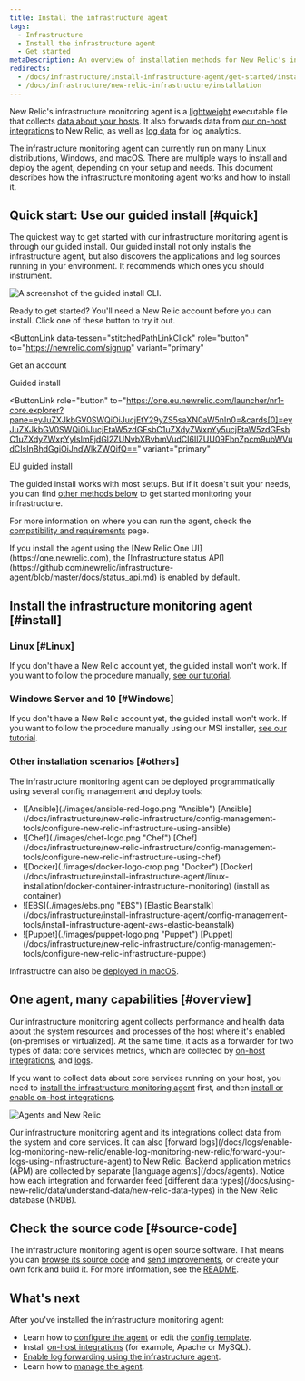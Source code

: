 ```yaml
---
title: Install the infrastructure agent
tags:
  - Infrastructure
  - Install the infrastructure agent
  - Get started
metaDescription: An overview of installation methods for New Relic's infrastructure monitoring agent and infrastructure integrations.
redirects:
  - /docs/infrastructure/install-infrastructure-agent/get-started/install-infrastructure-agent-new-relic
  - /docs/infrastructure/new-relic-infrastructure/installation
---
```












New Relic's infrastructure monitoring agent is a [lightweight](/docs/infrastructure/new-relic-infrastructure/getting-started/infrastructure-agent-performance-overhead) executable file that collects [data about your hosts](/docs/infrastructure/manage-your-data/data-instrumentation/default-infrastructure-events). It also forwards data from [our on-host integrations](/docs/integrations/infrastructure-integrations/get-started/introduction-infrastructure-integrations) to New Relic, as well as [log data](/docs/logs/enable-log-monitoring-new-relic/enable-log-monitoring-new-relic/forward-your-logs-using-infrastructure-agent) for log analytics.

The infrastructure monitoring agent can currently run on many Linux distributions, Windows, and macOS. There are multiple ways to install and deploy the agent, depending on your setup and needs. This document describes how the infrastructure monitoring agent works and how to install it.

## Quick start: Use our guided install [#quick]

The quickest way to get started with our infrastructure monitoring agent is through our guided install. Our guided install not only installs the infrastructure agent, but also discovers the applications and log sources running in your environment. It recommends which ones you should instrument.

![A screenshot of the guided install CLI.](./images/guided-install-cli.png 'The guided install CLI.')

Ready to get started? You'll need a New Relic account before you can install. Click one of these button to try it out.

<ButtonLink
  data-tessen="stitchedPathLinkClick"
  role="button"
  to="https://newrelic.com/signup"
  variant="primary"
>
  Get an account

</ButtonLink>

<ButtonGroup>
<ButtonLink
  role="button"
  to="https://one.newrelic.com/launcher/nr1-core.explorer?pane=eyJuZXJkbGV0SWQiOiJucjEtY29yZS5saXN0aW5nIn0=&cards[0]=eyJuZXJkbGV0SWQiOiJucjEtaW5zdGFsbC1uZXdyZWxpYy5ucjEtaW5zdGFsbC1uZXdyZWxpYyIsImFjdGl2ZUNvbXBvbmVudCI6IlZUU09FbnZpcm9ubWVudCIsInBhdGgiOiJndWlkZWQifQ=="
  variant="primary"
>
  Guided install
</ButtonLink>

<ButtonLink
  role="button"
  to="https://one.eu.newrelic.com/launcher/nr1-core.explorer?pane=eyJuZXJkbGV0SWQiOiJucjEtY29yZS5saXN0aW5nIn0=&cards[0]=eyJuZXJkbGV0SWQiOiJucjEtaW5zdGFsbC1uZXdyZWxpYy5ucjEtaW5zdGFsbC1uZXdyZWxpYyIsImFjdGl2ZUNvbXBvbmVudCI6IlZUU09FbnZpcm9ubWVudCIsInBhdGgiOiJndWlkZWQifQ=="
  variant="primary"
>
  EU guided install
</ButtonLink>
</ButtonGroup>

The guided install works with most setups. But if it doesn't suit your needs, you can find [other methods below](#install) to get started monitoring your infrastructure.

For more information on where you can run the agent, check the [compatibility and requirements](/docs/infrastructure/infrastructure-monitoring/get-started/compatibility-requirements-infrastructure-agent) page.

<Callout variant="important">
  If you install the agent using the [New Relic One
  UI](https://one.newrelic.com), the [Infrastructure status
  API](https://github.com/newrelic/infrastructure-agent/blob/master/docs/status_api.md)
  is enabled by default.
</Callout>

## Install the infrastructure monitoring agent [#install]

### Linux [#Linux]

If you don't have a New Relic account yet, the guided install won't work. If you want to follow the procedure manually, [see our tutorial](/docs/infrastructure/install-infrastructure-agent/linux-installation/install-infrastructure-monitoring-agent-linux/).

### Windows Server and 10 [#Windows]

If you don't have a New Relic account yet, the guided install won't work. If you want to follow the procedure manually using our MSI installer, [see our tutorial](/docs/infrastructure/install-configure-manage-infrastructure/windows-installation/install-infrastructure-windows-server-using-msi-installer).

### Other installation scenarios [#others]

The infrastructure monitoring agent can be deployed programmatically using several config management and deploy tools:

- <ImageSizing width="32px" height="32px" verticalAlign="middle">
    ![Ansible](./images/ansible-red-logo.png "Ansible")
  </ImageSizing> [Ansible](/docs/infrastructure/new-relic-infrastructure/config-management-tools/configure-new-relic-infrastructure-using-ansible)
- <ImageSizing width="32px" height="32px" verticalAlign="middle">
    ![Chef](./images/chef-logo.png "Chef")
  </ImageSizing> [Chef](/docs/infrastructure/new-relic-infrastructure/config-management-tools/configure-new-relic-infrastructure-using-chef)
- <ImageSizing width="32px" height="28px" verticalAlign="middle">
    ![Docker](./images/docker-logo-crop.png "Docker")
  </ImageSizing> [Docker](/docs/infrastructure/install-infrastructure-agent/linux-installation/docker-container-infrastructure-monitoring)
  (install as container)
- <ImageSizing width="32px" height="32px" verticalAlign="middle">
    ![EBS](./images/ebs.png "EBS")
  </ImageSizing>
  [Elastic
  Beanstalk](/docs/infrastructure/install-infrastructure-agent/config-management-tools/install-infrastructure-agent-aws-elastic-beanstalk)
- <ImageSizing width="32px" height="32px" verticalAlign="middle">
    ![Puppet](./images/puppet-logo.png "Puppet")
  </ImageSizing> [Puppet](/docs/infrastructure/new-relic-infrastructure/config-management-tools/configure-new-relic-infrastructure-puppet)

Infrastructre can also be [deployed in macOS](/docs/infrastructure/install-infrastructure-agent/macos-installation/install-infrastructure-monitoring-agent-macos/).

## One agent, many capabilities [#overview]

Our infrastructure monitoring agent collects performance and health data about the system resources and processes of the host where it's enabled (on-premises or virtualized). At the same time, it acts as a forwarder for two types of data: core services metrics, which are collected by [on-host integrations](/docs/integrations/host-integrations/getting-started/introduction-host-integrations), and [logs](/docs/logs/enable-log-monitoring-new-relic/enable-log-monitoring-new-relic/forward-your-logs-using-infrastructure-agent).

If you want to collect data about core services running on your host, you need to [install the infrastructure monitoring agent](#install) first, and then [install or enable on-host integrations](/docs/integrations/host-integrations/installation/install-infrastructure-host-integrations).

![Agents and New Relic](./images/agents-and-nr.png 'Agents and New Relic')

<figcaption>
  Our infrastructure monitoring agent and its integrations collect data from the
  system and core services. It can also [forward
  logs](/docs/logs/enable-log-monitoring-new-relic/enable-log-monitoring-new-relic/forward-your-logs-using-infrastructure-agent)
  to New Relic. Backend application metrics (APM) are collected by separate
  [language agents](/docs/agents). Notice how each integration and forwarder
  feed [different data
  types](/docs/using-new-relic/data/understand-data/new-relic-data-types) in the
  New Relic database (NRDB).
</figcaption>

## Check the source code [#source-code]

The infrastructure monitoring agent is open source software. That means you can [browse its source code](https://github.com/newrelic/infrastructure-agent) and [send improvements](https://github.com/newrelic/infrastructure-agent/blob/master/CONTRIBUTING.md), or create your own fork and build it. For more information, see the [README](https://github.com/newrelic/infrastructure-agent/blob/master/README.md).

## What's next

After you've installed the infrastructure monitoring agent:

- Learn how to [configure the agent](/docs/infrastructure/install-configure-infrastructure/configuration/configure-infrastructure-agent) or edit the [config template](https://github.com/newrelic/infrastructure-agent/blob/master/assets/examples/infrastructure/newrelic-infra-template.yml.example).
- Install [on-host integrations](/docs/integrations/host-integrations/getting-started/introduction-host-integrations) (for example, Apache or MySQL).
- [Enable log forwarding using the infrastructure agent](/docs/logs/enable-new-relic-logs/1-enable-logs/forward-your-logs-using-new-relic-infrastructure).
- Learn how to [manage the agent](/docs/infrastructure/install-infrastructure-agent/manage-your-agent).
